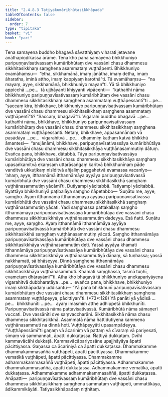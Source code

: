 ```yaml
---
title: "2.4.8.3 Tatiyakumāribhūtasikkhāpada"
tableOfContents: false
sidebar:
  order: 7
type: "tipitaka"
basket: "vi"
book: "paci"
---
```



<DynamicBreadcrumb />

<Division number="1130" book="paci">

<Paragraph number="3316" book="paci">
Tena samayena buddho bhagavā sāvatthiyaṃ viharati jetavane anāthapiṇḍikassa ārāme. Tena kho pana samayena bhikkhuniyo paripuṇṇavīsativassaṃ kumāribhūtaṃ dve vassāni chasu dhammesu sikkhitasikkhaṃ saṃghena asammataṃ vuṭṭhāpenti. Bhikkhuniyo evamāhaṃsu—  “etha, sikkhamānā, imaṃ jānātha, imaṃ detha, imaṃ āharatha, iminā attho, imaṃ kappiyaṃ karothā”ti. Tā evamāhaṃsu—  “na mayaṃ, ayye, sikkhamānā, bhikkhuniyo mayan”ti.
</Paragraph>

<Paragraph number="3317" book="paci">
Yā tā bhikkhuniyo appicchā …pe…  tā ujjhāyanti khiyyanti vipācenti—  “kathañhi nāma bhikkhuniyo paripuṇṇavīsativassaṃ kumāribhūtaṃ dve vassāni chasu dhammesu sikkhitasikkhaṃ saṃghena asammataṃ vuṭṭhāpessantī”ti …pe…  “saccaṃ kira, bhikkhave, bhikkhuniyo paripuṇṇavīsativassaṃ kumāribhūtaṃ dve vassāni chasu dhammesu sikkhitasikkhaṃ saṃghena asammataṃ vuṭṭhāpentī”ti? “Saccaṃ, bhagavā”ti. Vigarahi buddho bhagavā …pe…  kathañhi nāma, bhikkhave, bhikkhuniyo paripuṇṇavīsativassaṃ kumāribhūtaṃ dve vassāni chasu dhammesu sikkhitasikkhaṃ saṃghena asammataṃ vuṭṭhāpessanti. Netaṃ, bhikkhave, appasannānaṃ vā pasādāya …pe…  vigarahitvā …pe…  dhammiṃ kathaṃ katvā bhikkhū āmantesi—  “anujānāmi, bhikkhave, paripuṇṇavīsativassāya kumāribhūtāya dve vassāni chasu dhammesu sikkhitasikkhāya vuṭṭhānasammutiṃ dātuṃ. Evañca pana, bhikkhave, dātabbā. Tāya paripuṇṇavīsativassāya kumāribhūtāya dve vassāni chasu dhammesu sikkhitasikkhāya saṃghaṃ upasaṅkamitvā ekaṃsaṃ uttarāsaṅgaṃ karitvā bhikkhunīnaṃ pāde vanditvā ukkuṭikaṃ nisīditvā añjaliṃ paggahetvā evamassa vacanīyo—  ‘ahaṃ, ayye, itthannāmā itthannāmāya ayyāya paripuṇṇavīsativassā kumāribhūtā dve vassāni chasu dhammesu sikkhitasikkhā saṃghaṃ vuṭṭhānasammutiṃ yācāmī’ti. Dutiyampi yācitabbā. Tatiyampi yācitabbā. Byattāya bhikkhuniyā paṭibalāya saṃgho ñāpetabbo—
</Paragraph>

</Division>
<Division number="1131" book="paci">

<Paragraph number="3318" book="paci">
‘Suṇātu me, ayye, saṃgho. Ayaṃ itthannāmā itthannāmāya ayyāya paripuṇṇavīsativassā kumāribhūtā dve vassāni chasu dhammesu sikkhitasikkhā saṃghaṃ vuṭṭhānasammutiṃ yācati. Yadi saṃghassa pattakallaṃ saṃgho itthannāmāya paripuṇṇavīsativassāya kumāribhūtāya dve vassāni chasu dhammesu sikkhitasikkhāya vuṭṭhānasammutiṃ dadeyya. Esā ñatti.
</Paragraph>

<Paragraph number="3319" book="paci">
Suṇātu me, ayye, saṃgho. Ayaṃ itthannāmā itthannāmāya ayyāya paripuṇṇavīsativassā kumāribhūtā dve vassāni chasu dhammesu sikkhitasikkhā saṃghaṃ vuṭṭhānasammutiṃ yācati. Saṃgho itthannāmāya paripuṇṇavīsativassāya kumāribhūtāya dve vassāni chasu dhammesu sikkhitasikkhāya vuṭṭhānasammutiṃ deti. Yassā ayyāya khamati itthannāmāya paripuṇṇavīsativassāya kumāribhūtāya dve vassāni chasu dhammesu sikkhitasikkhāya vuṭṭhānasammutiyā dānaṃ, sā tuṇhassa; yassā nakkhamati, sā bhāseyya.
</Paragraph>

<Paragraph number="3320" book="paci">
Dinnā saṃghena itthannāmāya paripuṇṇavīsativassāya kumāribhūtāya dve vassāni chasu dhammesu sikkhitasikkhāya vuṭṭhānasammuti. Khamati saṃghassa, tasmā tuṇhī, evametaṃ dhārayāmī’”ti.
</Paragraph>

<Paragraph number="3321" book="paci">
Atha kho bhagavā tā bhikkhuniyo anekapariyāyena vigarahitvā dubbharatāya …pe…  evañca pana, bhikkhave, bhikkhuniyo imaṃ sikkhāpadaṃ uddisantu—
</Paragraph>

</Division>
<Division number="1132" book="paci">

<Paragraph number="3322" book="paci">
<Emphasis>“Yā pana bhikkhunī paripuṇṇavīsativassaṃ kumāribhūtaṃ dve vassāni chasu dhammesu sikkhitasikkhaṃ saṃghena asammataṃ vuṭṭhāpeyya, pācittiyan”</Emphasis>ti. (*73*:<Emphasis>128</Emphasis>)
</Paragraph>

</Division>
<Division number="1133" book="paci">

<Paragraph number="3323" book="paci">
<Emphasis>Yā panā</Emphasis>ti yā yādisā …pe…  <Emphasis>bhikkhunī</Emphasis>ti …pe…  ayaṃ imasmiṃ atthe adhippetā bhikkhunīti.
</Paragraph>

<Paragraph number="3324" book="paci">
<Emphasis>Paripuṇṇavīsativassā</Emphasis> nāma pattavīsativassā. <Emphasis>Kumāribhūtā</Emphasis> nāma sāmaṇerī vuccati. <Emphasis>Dve vassānī</Emphasis>ti dve saṃvaccharāni. <Emphasis>Sikkhitasikkhā</Emphasis> nāma chasu dhammesu sikkhitasikkhā. <Emphasis>Asammatā</Emphasis> nāma ñattidutiyena kammena vuṭṭhānasammuti na dinnā hoti. <Emphasis>Vuṭṭhāpeyyā</Emphasis>ti upasampādeyya.
</Paragraph>

<Paragraph number="3325" book="paci">
“Vuṭṭhāpessāmī”ti gaṇaṃ vā ācariniṃ vā pattaṃ vā cīvaraṃ vā pariyesati, sīmaṃ vā sammannati, āpatti dukkaṭassa. Ñattiyā dukkaṭaṃ. Dvīhi kammavācāhi dukkaṭā. Kammavācāpariyosāne upajjhāyāya āpatti pācittiyassa. Gaṇassa ca ācariniyā ca āpatti dukkaṭassa.
</Paragraph>

</Division>
<Division number="1134" book="paci">

<Paragraph number="3326" book="paci">
Dhammakamme dhammakammasaññā vuṭṭhāpeti, āpatti pācittiyassa. Dhammakamme vematikā vuṭṭhāpeti, āpatti pācittiyassa. Dhammakamme adhammakammasaññā vuṭṭhāpeti, āpatti pācittiyassa.
</Paragraph>

<Paragraph number="3327" book="paci">
Adhammakamme dhammakammasaññā, āpatti dukkaṭassa. Adhammakamme vematikā, āpatti dukkaṭassa. Adhammakamme adhammakammasaññā, āpatti dukkaṭassa.
</Paragraph>

</Division>
<Division number="1135" book="paci">

<Paragraph number="3328" book="paci">
Anāpatti—  paripuṇṇavīsativassaṃ kumāribhūtaṃ dve vassāni chasu dhammesu sikkhitasikkhaṃ saṃghena sammataṃ vuṭṭhāpeti, ummattikāya, ādikammikāyāti.

</Paragraph>
</Division>

<Paragraph number="3329" type="center" book="paci">
Tatiyasikkhāpadaṃ niṭṭhitaṃ.
</Paragraph>